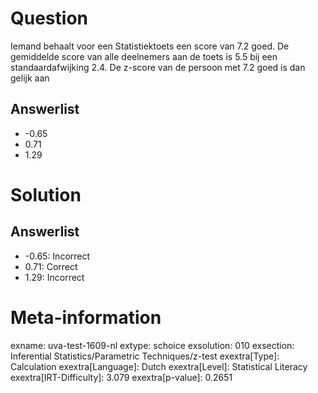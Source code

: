 Question
========

Iemand behaalt voor een Statistiektoets een score van 7.2 goed. De
gemiddelde score van alle deelnemers aan de toets is 5.5 bij een
standaardafwijking 2.4. De z-score van de persoon met 7.2 goed is dan
gelijk aan

Answerlist
----------

* -0.65
* 0.71
* 1.29

Solution
========

Answerlist
----------

* -0.65: Incorrect
* 0.71: Correct
* 1.29: Incorrect

Meta-information
================
exname: uva-test-1609-nl
extype: schoice
exsolution: 010
exsection: Inferential Statistics/Parametric Techniques/z-test
exextra[Type]: Calculation
exextra[Language]: Dutch
exextra[Level]: Statistical Literacy
exextra[IRT-Difficulty]: 3.079
exextra[p-value]: 0.2651
